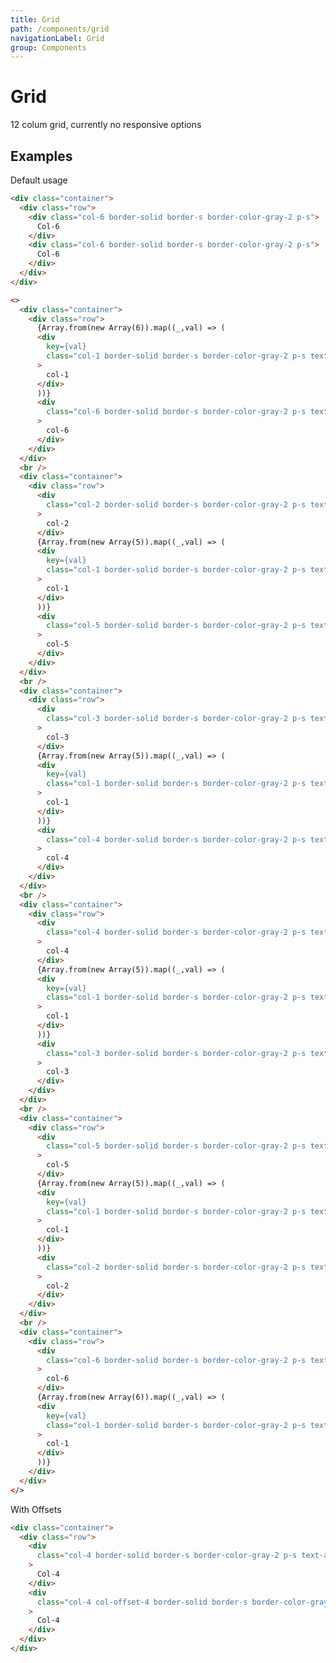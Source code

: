 ```yaml
---
title: Grid
path: /components/grid
navigationLabel: Grid
group: Components
---
```


# Grid

12 colum grid, currently no responsive options

## Examples

Default usage

```html
<div class="container">
  <div class="row">
    <div class="col-6 border-solid border-s border-color-gray-2 p-s">
      Col-6
    </div>
    <div class="col-6 border-solid border-s border-color-gray-2 p-s">
      Col-6
    </div>
  </div>
</div>
```

```html hideEditor
<>
  <div class="container">
    <div class="row">
      {Array.from(new Array(6)).map((_,val) => (
      <div
        key={val}
        class="col-1 border-solid border-s border-color-gray-2 p-s text-align-center"
      >
        col-1
      </div>
      ))}
      <div
        class="col-6 border-solid border-s border-color-gray-2 p-s text-align-center"
      >
        col-6
      </div>
    </div>
  </div>
  <br />
  <div class="container">
    <div class="row">
      <div
        class="col-2 border-solid border-s border-color-gray-2 p-s text-align-center"
      >
        col-2
      </div>
      {Array.from(new Array(5)).map((_,val) => (
      <div
        key={val}
        class="col-1 border-solid border-s border-color-gray-2 p-s text-align-center"
      >
        col-1
      </div>
      ))}
      <div
        class="col-5 border-solid border-s border-color-gray-2 p-s text-align-center"
      >
        col-5
      </div>
    </div>
  </div>
  <br />
  <div class="container">
    <div class="row">
      <div
        class="col-3 border-solid border-s border-color-gray-2 p-s text-align-center"
      >
        col-3
      </div>
      {Array.from(new Array(5)).map((_,val) => (
      <div
        key={val}
        class="col-1 border-solid border-s border-color-gray-2 p-s text-align-center"
      >
        col-1
      </div>
      ))}
      <div
        class="col-4 border-solid border-s border-color-gray-2 p-s text-align-center"
      >
        col-4
      </div>
    </div>
  </div>
  <br />
  <div class="container">
    <div class="row">
      <div
        class="col-4 border-solid border-s border-color-gray-2 p-s text-align-center"
      >
        col-4
      </div>
      {Array.from(new Array(5)).map((_,val) => (
      <div
        key={val}
        class="col-1 border-solid border-s border-color-gray-2 p-s text-align-center"
      >
        col-1
      </div>
      ))}
      <div
        class="col-3 border-solid border-s border-color-gray-2 p-s text-align-center"
      >
        col-3
      </div>
    </div>
  </div>
  <br />
  <div class="container">
    <div class="row">
      <div
        class="col-5 border-solid border-s border-color-gray-2 p-s text-align-center"
      >
        col-5
      </div>
      {Array.from(new Array(5)).map((_,val) => (
      <div
        key={val}
        class="col-1 border-solid border-s border-color-gray-2 p-s text-align-center"
      >
        col-1
      </div>
      ))}
      <div
        class="col-2 border-solid border-s border-color-gray-2 p-s text-align-center"
      >
        col-2
      </div>
    </div>
  </div>
  <br />
  <div class="container">
    <div class="row">
      <div
        class="col-6 border-solid border-s border-color-gray-2 p-s text-align-center"
      >
        col-6
      </div>
      {Array.from(new Array(6)).map((_,val) => (
      <div
        key={val}
        class="col-1 border-solid border-s border-color-gray-2 p-s text-align-center"
      >
        col-1
      </div>
      ))}
    </div>
  </div>
</>
```

With Offsets

```html
<div class="container">
  <div class="row">
    <div
      class="col-4 border-solid border-s border-color-gray-2 p-s text-align-center"
    >
      Col-4
    </div>
    <div
      class="col-4 col-offset-4 border-solid border-s border-color-gray-2 p-s text-align-center"
    >
      Col-4
    </div>
  </div>
</div>
```
